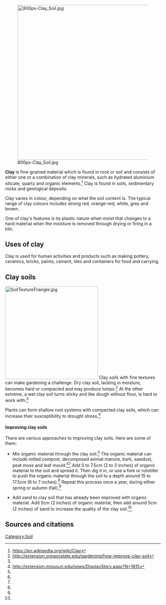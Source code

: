 [[File:800px-Clay Soil.jpg|center|500px]]

'''Clay''' is fine-grained material which is found in rock or soil and consists of either one or a combination of clay minerals, such as hydrated aluminium silicate, quartz and organic elements.<ref name="wp">https://en.wikipedia.org/wiki/Clay</ref> Clay is found in soils, sedimentary rocks and geological deposits.

Clay varies in colour, depending on what the soil content is. The typical range of clay colours includes strong red, orange-red, white, grey and brown. 

One of clay's features is its plastic nature when moist that changes to a hard material when the moisture is removed through drying or firing in a kiln.

== Uses of clay ==
Clay is used for human activities and products such as making pottery, ceramics, bricks, paints, cement, tiles and containers for food and carrying.

== Clay soils ==
[[Image:SoilTextureTriangle.jpg|right|300px]]
Clay soils with fine textures can make gardening a challenge. Dry clay soil, lacking in moisture, becomes hard or compacted and may produce lumps.<ref name="Oregon">http://extension.oregonstate.edu/gardening/how-improve-clay-soil</ref> At the other extreme, a wet clay soil turns sticky and like dough without flour, is hard to work with.<ref name="Oregon" />

Plants can form shallow root systems with compacted clay soils, which can increase their susceptibility to drought stress.<ref name="Missouri">http://extension.missouri.edu/news/DisplayStory.aspx?N=1815</ref>

==== Improving clay soils ====
There are various approaches to improving clay soils. Here are some of them:

*Mix organic material through the clay soil.<ref name="Oregon" /> The organic material can include rotted compost, decomposed animal manure, bark, sawdust, peat moss and leaf mould.<ref name="Oregon" /><ref name="Missouri" /> Add 5 to 7.5cm (2 to 3 inches) of organic material to the soil and spread it. Then dig it in, or use a fork or rototiller to push the organic material through the soil to a depth around 15 to 17.5cm (6 to 7 inches).<ref name="Oregon" /> Repeat this process once a year, during either spring or autumn (fall).<ref name="Missouri" />

*Add sand to clay soil that has already been improved with organic material. Add 5cm (2 inches) of organic material, then add around 5cm (2 inches) of sand to increase the quality of the clay soil.<ref name="Oregon" />

== Sources and citations ==
{{reflist}}
{{stub}}

[[Category:Soil]]